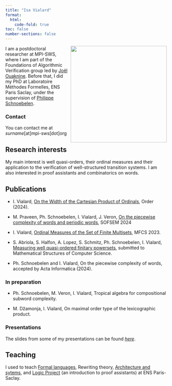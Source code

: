 ```yaml
---
title: "Isa Vialard"
format:
  html:
    code-fold: true
toc: false
number-sections: false
---
```



<img src="./images/photo.jpg" height="300" align="right" />

I am a postdoctoral researcher at MPI-SWS, where I am part of the Foundations of Algorithmic Verification group led by [Joël Ouaknine](https://people.mpi-sws.org/~joel/).
Before that, I did my PhD at Laboratoire Méthodes Formelles, ENS Paris Saclay, under the supervision of [Philippe Schnoebelen](http://www.lsv.fr/~phs/).

### Contact
You can contact me at *surname*[at]mpi-sws[dot]org

## Research interests
My main interest is well quasi-orders, their ordinal measures and their application to the verification of well-structured transition systems.
I am also interested in proof assistants and combinatorics on words.

## Publications


- I. Vialard, [On the Width of the Cartesian Product of Ordinals](https://rdcu.be/dDXHB), Order (2024).

- M. Praveen, Ph. Schnoebelen, I. Vialard, J. Veron, [On the piecewise complexity of words and periodic words](https://dl.acm.org/doi/abs/10.1007/978-3-031-52113-3_32), SOFSEM 2024


- I. Vialard, [Ordinal Measures of the Set of Finite Multisets](https://drops.dagstuhl.de/opus/volltexte/2023/18621/pdf/LIPIcs-MFCS-2023-87.pdf), MFCS 2023.

- S. Abriola, S. Halfon, A. Lopez, S. Schmitz, Ph. Schnoebelen, I. Vialard, [Measuring well quasi-ordered finitary powersets](https://arxiv.org/abs/2312.14587), submitted to Mathematical Structures of Computer Science.

- Ph. Schnoebelen and I. Vialard, On the piecewise complexity of words, accepted by Acta Informatica (2024).
    
### In preparation

- Ph. Schnoebelen, M. Veron, I. Vialard, Tropical algebra for compositional subword complexity.

- M. Džamonja, I. Vialard, On maximal order type of the lexicographic product.

### Presentations

The slides from some of my presentations can be found [*here*](https://isavialard.github.io/vialard.github.io/slides.html).

## Teaching

I used to teach [Formal languages](https://lmf.cnrs.fr/IsaVialard/LangagesFormels), Rewriting theory, [Architecture and sytems](https://lmf.cnrs.fr/IsaVialard/ArchSys), and [Logic Project](https://lmf.cnrs.fr/IsaVialard/ProjetLogique2024) (an introduction to proof assistants) at ENS Paris-Saclay.
